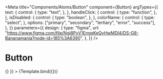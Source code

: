 
<Meta
  title="Components/Atoms/Button"
  component={Button}
  argTypes={{
    text: {
      control: {
        type: "text",
      },
    },
    handleClick: {
      control: {
        type: "function",
      },
    },
    isDisabled: {
      control: {
        type: "boolean",
      },
    },
    colorName: {
      control: {
        type: "select",
      },
      options: ["primary", "secondary", "tertiary", "error", "success"],
    },
  }}
  parameters={{
    design: {
      type: "figma",
      url:
        "https://www.figma.com/file/Ngi8PyV1EngqKeQyHwMDl4/DS-G8-Bananamania?node-id=185%3A6390",
    },
  }}
/>

# Button


<Canvas>
  <Story
    name="Button primary"
    args={{ text: "Primary", handleClick: () => {} }}
  >
    {Template.bind({})}
  </Story>
</Canvas>
